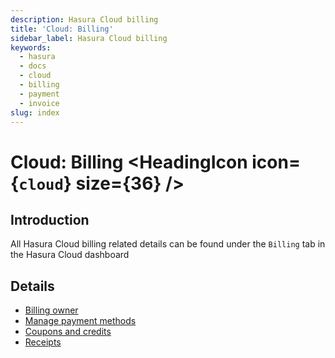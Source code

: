 ```yaml
---
description: Hasura Cloud billing
title: 'Cloud: Billing'
sidebar_label: Hasura Cloud billing
keywords:
  - hasura
  - docs
  - cloud
  - billing
  - payment
  - invoice
slug: index
---
```



# Cloud: Billing <HeadingIcon icon={`cloud`} size={36} />

## Introduction

All Hasura Cloud billing related details can be found under the `Billing` tab in the Hasura Cloud dashboard

<Thumbnail src='/img/account-management/billing/billing.png' alt='Billing' />

## Details

- [Billing owner](/billing-owner.mdx)
- [Manage payment methods](/payment-methods.mdx)
- [Coupons and credits](/credits.mdx)
- [Receipts](/receipts.mdx)
